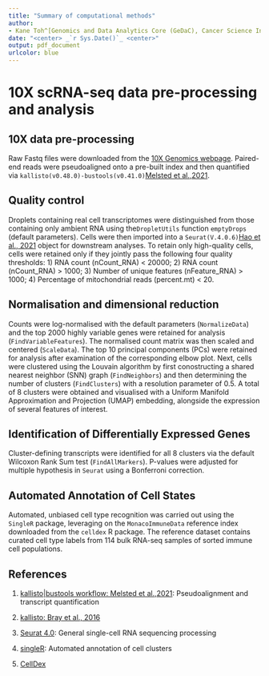 ---
title: "Summary of computational methods"
author:
- Kane Toh^[Genomics and Data Analytics Core (GeDaC), Cancer Science Institute of Singapore, National University of Singapore; kanetoh@nus.edu.sg]
date: "<center> _`r Sys.Date()`_ <center>"
output: pdf_document
urlcolor: blue
---

# 10X scRNA-seq data pre-processing and analysis

## 10X data pre-processing 

Raw Fastq files were downloaded from the [10X Genomics webpage](https://cf.10xgenomics.com/samples/cell-exp/3.0.0/pbmc_1k_v3/pbmc_1k_v3_fastqs.tar). Paired-end reads were pseudoaligned onto a pre-built index and then quantified via `kallisto(v0.48.0)-bustools(v0.41.0)`[Melsted et al.,2021](https://www.nature.com/articles/s41587-021-00870-2). 

## Quality control

Droplets containing real cell transcriptomes were distinguished from those containing only ambient RNA using the`DropletUtils` function `emptyDrops` (default parameters). Cells were then imported into a `Seurat(V.4.0.6)`[Hao et al., 2021](https://linkinghub.elsevier.com/retrieve/pii/S0092867421005833) object for downstream analyses. To retain only high-quality cells, cells were retained only if they jointly pass the following four quality thresholds: 1) RNA count (nCount_RNA) < 20000; 2) RNA count (nCount_RNA) > 1000; 3) Number of unique features (nFeature_RNA) > 1000; 4) Percentage of mitochondrial reads (percent.mt) < 20. 

## Normalisation and dimensional reduction

Counts were log-normalised with the default parameters (`NormalizeData`) and the top 2000 highly variable genes were retained for analysis (`FindVariableFeatures`). The normalised count matrix was then scaled and centered (`ScaleData`). The top 10 principal components (PCs) were retained for analysis after examination of the corresponding elbow plot. Next, cells were clustered using the Louvain algorithm by first conostructing a shared nearest neighbor (SNN) graph (`FindNeighbors`) and then determining the number of clusters (`FindClusters`) with a resolution parameter of 0.5. A total of 8 clusters were obtained and visualised with a Uniform Manifold Approximation and Projection (UMAP) embedding, alongside the expression of several features of interest. 

## Identification of Differentially Expressed Genes

Cluster-defining transcripts were identified for all 8 clusters via the default Wilcoxon Rank Sum test (`FindAllMarkers`). P-values were adjusted for multiple hypothesis in `Seurat` using a Bonferroni correction. 
 
## Automated Annotation of Cell States 

Automated, unbiased cell type recognition was carried out using the `SingleR` package, leveraging on the `MonacoImmuneData` reference index downloaded from the `celldex` R package. The reference dataset contains curated cell type labels from 114 bulk RNA-seq samples of sorted immune cell populations. 

## References

1. [kallisto\|bustools workflow: Melsted et al.,2021](https://www.nature.com/articles/s41587-021-00870-2): Pseudoalignment and transcript quantification 

2. [kallisto: Bray et al., 2016](https://www.nature.com/articles/nbt.3519)

3. [Seurat 4.0](https://linkinghub.elsevier.com/retrieve/pii/S0092867421005833): General single-cell RNA sequencing processing

4. [singleR](https://www.nature.com/articles/s41590-018-0276-y): Automated annotation of cell clusters

5. [CellDex](Aran D, Looney AP, Liu L, Wu E, Fong V, Hsu A, Chak S, Naikawadi RP, Wolters PJ, Abate AR, Butte AJ, Bhattacharya M (2019). “Reference-based analysis of lung single-cell sequencing reveals a transitional profibrotic macrophage.” Nat. Immunol., 20, 163-172. doi: 10.1038/s41590-018-0276-y.)

